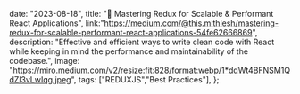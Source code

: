 
  date: "2023-08-18",
  title: "🚀 Mastering Redux for Scalable & Performant React Applications",
   link:"https://medium.com/@this.mithlesh/mastering-redux-for-scalable-performant-react-applications-54fe62666869",
  description:
    "Effective and efficient ways to write clean code with React while keeping in mind the performance and maintainability of the codebase.",
  image:
    "https://miro.medium.com/v2/resize:fit:828/format:webp/1*ddWt4BFNSM1QdZl3vLwIqg.jpeg",
  tags: ["REDUXJS","Best Practices"],
};

